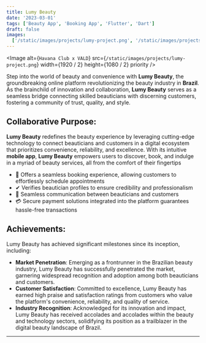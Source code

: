 ```yaml
---
title: Lumy Beauty
date: '2023-03-01'
tags: ['Beauty App', 'Booking App', 'Flutter', 'Dart']
draft: false
images:
  ['/static/images/projects/lumy-project.png', '/static/images/projects/lumy-project.png']
---
```


<Image
  alt={`Havana Club x VALD`}
  src={`/static/images/projects/lumy-project.png`}
  width={1920 / 2}
  height={1080 / 2}
  priority
/>

Step into the world of beauty and convenience with **Lumy Beauty**, the groundbreaking online platform revolutionizing the beauty industry in **Brazil**. As the brainchild of innovation and collaboration, **Lumy Beauty** serves as a seamless bridge connecting skilled beauticians with discerning customers, fostering a community of trust, quality, and style.
## Collaborative Purpose:

**Lumy Beauty** redefines the beauty experience by leveraging cutting-edge technology to connect beauticians and customers in a digital ecosystem that prioritizes convenience, reliability, and excellence. With its intuitive **mobile app**, **Lumy Beauty** empowers users to discover, book, and indulge in a myriad of beauty services, all from the comfort of their fingertips

- 📅 Offers a seamless booking experience, allowing customers to effortlessly schedule appointments
- ✔ Verifies beautician profiles to ensure credibility and professionalism
- 💬 Seamless communication between beauticians and customers
- 💳 Secure payment solutions integrated into the platform guarantees hassle-free transactions

## Achievements:
Lumy Beauty has achieved significant milestones since its inception, including:

- **Market Penetration**: Emerging as a frontrunner in the Brazilian beauty industry, Lumy Beauty has successfully penetrated the market, garnering widespread recognition and adoption among both beauticians and customers.
- **Customer Satisfaction**: Committed to excellence, Lumy Beauty has earned high praise and satisfaction ratings from customers who value the platform's convenience, reliability, and quality of service.
- **Industry Recognition**: Acknowledged for its innovation and impact, Lumy Beauty has received accolades and accolades within the beauty and technology sectors, solidifying its position as a trailblazer in the digital beauty landscape of Brazil.

---
